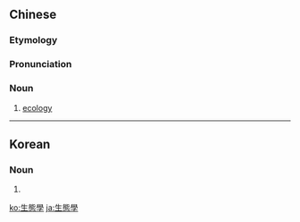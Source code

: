 {{also|生态学|生態学}}
==Chinese==
{{zh-forms|s=生态学|type=21}}
{{wikipedia|lang=zh}}

===Etymology===
{{bor|zh|ja|-}} {{ja-r|生%態%学|せい%たい%がく}}

===Pronunciation===
{{zh-pron
|m=shēngtàixué
|c=sang1 taai3 hok6
|mn=seng-thài-ha̍k
|cat=n
}}

===Noun===
{{zh-noun}}

# [[ecology]]

{{zh-cat|Ecology}}

----

==Korean==
{{ko-hanjatab}}

===Noun===
{{ko-noun|hangeul=생태학|mr=saengt'aehak|y=sayngthayhak}}

# {{hanja form of|생태학|[[ecology]]}}

[[ko:生態學]]
[[ja:生態學]]